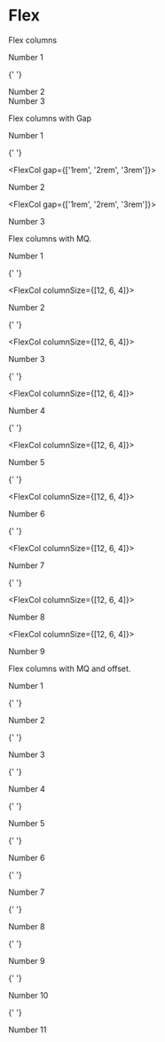 
<Meta title="Components/Flex" />


# Flex

Flex columns

<FlexRow>
  <FlexCol columnSize={3}>
    <div>Number 1</div>
  </FlexCol>

{' '}

<FlexCol columnSize={3}>
  <div>Number 2</div>
</FlexCol>

  <FlexCol columnSize={3}>
    <div>Number 3</div>
  </FlexCol>
</FlexRow>

Flex columns with Gap

<FlexRow>
  <FlexCol gap={['1rem', '2rem', '3rem']}>
    <div>Number 1</div>
  </FlexCol>

{' '}

<FlexCol gap={['1rem', '2rem', '3rem']}>
  <div>Number 2</div>
</FlexCol>

  <FlexCol gap={['1rem', '2rem', '3rem']}>
    <div>Number 3</div>
  </FlexCol>
</FlexRow>

Flex columns with MQ.

<FlexRow>
  <FlexCol columnSize={[12, 6, 4]}>
    <div>Number 1</div>
  </FlexCol>

{' '}

<FlexCol columnSize={[12, 6, 4]}>
  <div>Number 2</div>
</FlexCol>

{' '}

<FlexCol columnSize={[12, 6, 4]}>
  <div>Number 3</div>
</FlexCol>

{' '}

<FlexCol columnSize={[12, 6, 4]}>
  <div>Number 4</div>
</FlexCol>

{' '}

<FlexCol columnSize={[12, 6, 4]}>
  <div>Number 5</div>
</FlexCol>

{' '}

<FlexCol columnSize={[12, 6, 4]}>
  <div>Number 6</div>
</FlexCol>

{' '}

<FlexCol columnSize={[12, 6, 4]}>
  <div>Number 7</div>
</FlexCol>

{' '}

<FlexCol columnSize={[12, 6, 4]}>
  <div>Number 8</div>
</FlexCol>

  <FlexCol columnSize={[12, 6, 4]}>
    <div>Number 9</div>
  </FlexCol>
</FlexRow>

Flex columns with MQ and offset.

<FlexRow>
  <FlexCol columnSize={11} offset={1}>
    <div>Number 1</div>
  </FlexCol>

{' '}

<FlexCol columnSize={10} offset={2}>
  <div>Number 2</div>
</FlexCol>

{' '}

<FlexCol columnSize={9} offset={3}>
  <div>Number 3</div>
</FlexCol>

{' '}

<FlexCol columnSize={8} offset={4}>
  <div>Number 4</div>
</FlexCol>

{' '}

<FlexCol columnSize={7} offset={5}>
  <div>Number 5</div>
</FlexCol>

{' '}

<FlexCol columnSize={6} offset={6}>
  <div>Number 6</div>
</FlexCol>

{' '}

<FlexCol columnSize={5} offset={7}>
  <div>Number 7</div>
</FlexCol>

{' '}

<FlexCol columnSize={4} offset={8}>
  <div>Number 8</div>
</FlexCol>

{' '}

<FlexCol columnSize={3} offset={9}>
  <div>Number 9</div>
</FlexCol>

{' '}

<FlexCol columnSize={2} offset={10}>
  <div>Number 10</div>
</FlexCol>

{' '}

<FlexCol columnSize={1} offset={11}>
  <div>Number 11</div>
</FlexCol>

</FlexRow>

